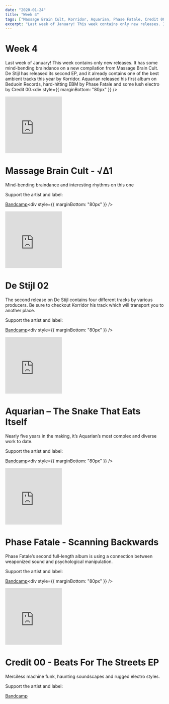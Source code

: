 ```yaml
---
date: "2020-01-24"
title: "Week 4"
tags: ["Massage Brain Cult, Korridor, Aquarian, Phase Fatale, Credit 00"]
excerpt: "Last week of January! This week contains only new releases. It has some mind-bending braindance on a new compilation from Massage Brain Cult. De Stijl has released its second EP, and it already contains one of the best ambient tracks this year by Korridor. Aquarian released his first album on Beduoin Records, hard-hitting EBM by Phase Fatale and some lush electro by Credit 00."
---
```


# Week 4

Last week of January! This week contains only new releases. It has some mind-bending braindance on a new compilation from Massage Brain Cult. De Stijl has released its second EP, and it already contains one of the best ambient tracks this year by Korridor. Aquarian released his first album on Beduoin Records, hard-hitting EBM by Phase Fatale and some lush electro by Credit 00.<div style={{ marginBottom: "80px" }} />

<iframe
  style="border: 0; width: 180px; height: 180px;"
  src="https://bandcamp.com/EmbeddedPlayer/album=2237941557/size=large/bgcol=ffffff/linkcol=0687f5/tracklist=false/transparent=true/"
  seamless
>
  <a href="http://massagebraincult.bandcamp.com/album/1">
    √∆1 by Massage Brain Cult
  </a>
</iframe>

# Massage Brain Cult - √∆1

Mind-bending braindance and interesting rhythms on this one

Support the artist and label:

[Bandcamp](https://massagebraincult.bandcamp.com/album/1)<div style={{ marginBottom: "80px" }} />

<iframe
  style="border: 0; width: 180px; height: 180px;"
  src="https://bandcamp.com/EmbeddedPlayer/album=3899871562/size=large/bgcol=ffffff/linkcol=0687f5/tracklist=false/track=3218964283/transparent=true/"
  seamless
>
  <a href="http://de-stijl.bandcamp.com/album/de-stijl-02">
    De Stijl 02 by Korridor
  </a>
</iframe>

# De Stijl 02

The second release on De Stijl contains four different tracks by various producers. Be sure to checkout Korridor his track which will transport you to another place.

Support the artist and label:

[Bandcamp](https://de-stijl.bandcamp.com/album/de-stijl-02)<div style={{ marginBottom: "80px" }} />

<iframe
  style="border: 0; width: 180px; height: 180px;"
  src="https://bandcamp.com/EmbeddedPlayer/album=4238309305/size=large/bgcol=ffffff/linkcol=0687f5/tracklist=false/track=571075164/transparent=true/"
  seamless
>
  <a href="http://bedouinrecords.bandcamp.com/album/the-snake-that-eats-itself">
    The Snake That Eats Itself by Aquarian
  </a>
</iframe>

# Aquarian – The Snake That Eats Itself

Nearly five years in the making, it’s Aquarian’s most complex and diverse work to date.

Support the artist and label:

[Bandcamp](https://bedouinrecords.bandcamp.com/album/the-snake-that-eats-itself)<div style={{ marginBottom: "80px" }} />

<iframe
  width="180"
  height="180"
  src="https://www.youtube.com/embed/R792FLBE2K4"
  frameborder="0"
  allow="accelerometer; autoplay; encrypted-media; gyroscope; picture-in-picture"
  allowfullscreen
></iframe>

# Phase Fatale - Scanning Backwards

Phase Fatale’s second full-length album is using a connection between weaponized sound and psychological manipulation.

Support the artist and label:

[Bandcamp](https://phasefatale.bandcamp.com/album/scanning-backwards)<div style={{ marginBottom: "80px" }} />

<iframe
  style="border: 0; width: 180px; height: 180px;"
  src="https://bandcamp.com/EmbeddedPlayer/album=305736697/size=large/bgcol=ffffff/linkcol=0687f5/tracklist=false/transparent=true/"
  seamless
>
  <a href="http://mechatronica.bandcamp.com/album/beats-for-the-streets-ep">
    Beats For The Streets EP by Credit 00
  </a>
</iframe>

# Credit 00 - Beats For The Streets EP

Merciless machine funk, haunting soundscapes and rugged electro styles.

Support the artist and label:

[Bandcamp](https://mechatronica.bandcamp.com/album/beats-for-the-streets-ep)

<div style={{ marginBottom: "80px" }} />
